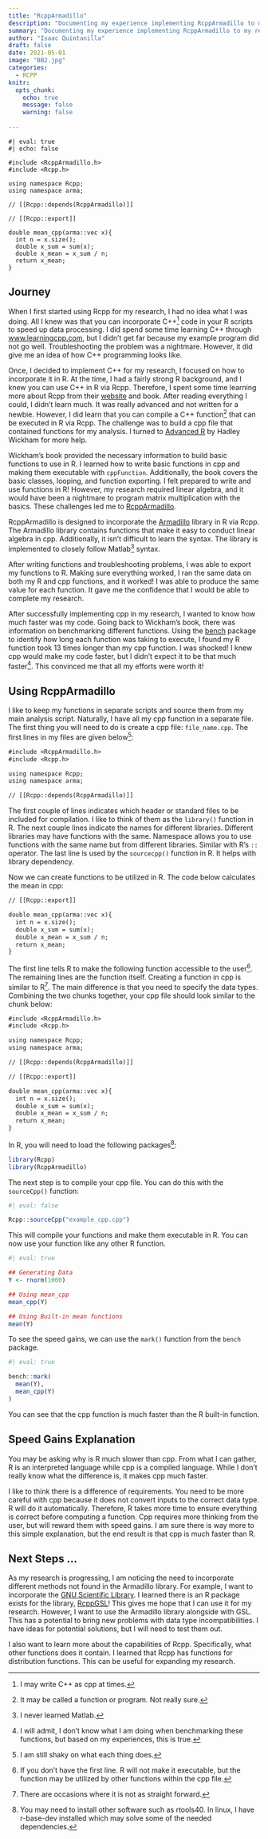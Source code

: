 ```yaml
---
title: "RcppArmadillo"
description: "Documenting my experience implementing RcppArmadillo to my research."
summary: "Documenting my experience implementing RcppArmadillo to my research."
author: "Isaac Quintanilla"
draft: false
date: 2021-05-01
image: "BB2.jpg"
categories: 
  - RCPP
knitr:
  opts_chunk: 
    echo: true
    message: false
    warning: false
    
---
```


```Rcpp
#| eval: true
#| echo: false

#include <RcppArmadillo.h>
#include <Rcpp.h>

using namespace Rcpp;
using namespace arma;

// [[Rcpp::depends(RcppArmadillo)]]

// [[Rcpp::export]]

double mean_cpp(arma::vec x){
  int n = x.size();
  double x_sum = sum(x);
  double x_mean = x_sum / n; 
  return x_mean; 
}

```

## Journey

When I first started using Rcpp for my research, I had no idea what I was doing. All I knew was that you can incorporate C++[^1] code in your R scripts to speed up data processing. I did spend some time learning C++ through [www.learningcpp.com](https://www.learncpp.com/), but I didn't get far because my example program did not go well. Troubleshooting the problem was a nightmare. However, it did give me an idea of how C++ programming looks like.

[^1]: I may write C++ as cpp at times.

Once, I decided to implement C++ for my research, I focused on how to incorporate it in R. At the time, I had a fairly strong R background, and I knew you can use C++ in R via Rcpp. Therefore, I spent some time learning more about Rcpp from their [website](http://www.rcpp.org/) and book. After reading everything I could, I didn't learn much. It was really advanced and not written for a newbie. However, I did learn that you can compile a C++ function[^2] that can be executed in R via Rcpp. The challenge was to build a cpp file that contained functions for my analysis. I turned to [Advanced R](https://adv-r.hadley.nz/rcpp.html) by Hadley Wickham for more help.

[^2]: It may be called a function or program. Not really sure.

Wickham's book provided the necessary information to build basic functions to use in R. I learned how to write basic functions in cpp and making them executable with `cppFunction`. Additionally, the book covers the basic classes, looping, and function exporting. I felt prepared to write and use functions in R! However, my research required linear algebra, and it would have been a nightmare to program matrix multiplication with the basics. These challenges led me to [RcppArmadillo](http://dirk.eddelbuettel.com/code/rcpp.armadillo.html).

RcppArmadillo is designed to incorporate the [Armadillo](http://arma.sourceforge.net/) library in R via Rcpp. The Armadillo library contains functions that make it easy to conduct linear algebra in cpp. Additionally, it isn't difficult to learn the syntax. The library is implemented to closely follow Matlab[^3] syntax.

[^3]: I never learned Matlab.

After writing functions and troubleshooting problems, I was able to export my functions to R. Making sure everything worked, I ran the same data on both my R and cpp functions, and it worked! I was able to produce the same value for each function. It gave me the confidence that I would be able to complete my research.

After successfully implementing cpp in my research, I wanted to know how much faster was my code. Going back to Wickham's book, there was information on benchmarking different functions. Using the [bench](https://www.tidyverse.org/blog/2018/06/bench-1.0.1/) package to identify how long each function was taking to execute, I found my R function took 13 times longer than my cpp function. I was shocked! I knew cpp would make my code faster, but I didn't expect it to be that much faster[^4]. This convinced me that all my efforts were worth it!

[^4]: I will admit, I don't know what I am doing when benchmarking these functions, but based on my experiences, this is true.

## Using RcppArmadillo

I like to keep my functions in separate scripts and source them from my main analysis script. Naturally, I have all my cpp function in a separate file. The first thing you will need to do is create a cpp file: `file_name.cpp`. The first lines in my files are given below[^5]:

[^5]: I am still shaky on what each thing does.

``` default
#include <RcppArmadillo.h>
#include <Rcpp.h>

using namespace Rcpp;
using namespace arma;

// [[Rcpp::depends(RcppArmadillo)]]
```

The first couple of lines indicates which header or standard files to be included for compilation. I like to think of them as the `library()` function in R. The next couple lines indicate the names for different libraries. Different libraries may have functions with the same. Namespace allows you to use functions with the same name but from different libraries. Similar with R's `::` operator. The last line is used by the `sourcecpp()` function in R. It helps with library dependency.

Now we can create functions to be utilized in R. The code below calculates the mean in cpp:

``` default
// [[Rcpp::export]]

double mean_cpp(arma::vec x){
  int n = x.size();
  double x_sum = sum(x);
  double x_mean = x_sum / n; 
  return x_mean; 
}
```

The first line tells R to make the following function accessible to the user[^6]. The remaining lines are the function itself. Creating a function in cpp is similar to R[^7]. The main difference is that you need to specify the data types. Combining the two chunks together, your cpp file should look similar to the chunk below:

[^6]: If you don't have the first line. R will not make it executable, but the function may be utilized by other functions within the cpp file.

[^7]: There are occasions where it is not as straight forward.

``` default
#include <RcppArmadillo.h>
#include <Rcpp.h>

using namespace Rcpp;
using namespace arma;

// [[Rcpp::depends(RcppArmadillo)]]

// [[Rcpp::export]]

double mean_cpp(arma::vec x){
  int n = x.size();
  double x_sum = sum(x);
  double x_mean = x_sum / n; 
  return x_mean; 
}
```

In R, you will need to load the following packages[^8]:

[^8]: You may need to install other software such as rtools40. In linux, I have r-base-dev installed which may solve some of the needed dependencies.

```r
library(Rcpp)
library(RcppArmadillo)
```

The next step is to compile your cpp file. You can do this with the `sourceCpp()` function:

```r
#| eval: false

Rcpp::sourceCpp("example_cpp.cpp")
```

This will compile your functions and make them executable in R. You can now use your function like any other R function.

```r
#| eval: true

## Generating Data
Y <- rnorm(1000)

## Using mean_cpp
mean_cpp(Y)

## Using Built-in mean functions
mean(Y)
```

To see the speed gains, we can use the `mark()` function from the `bench` package.

```r
#| eval: true

bench::mark(
  mean(Y),
  mean_cpp(Y)
)
```

You can see that the cpp function is much faster than the R built-in function.

## Speed Gains Explanation

You may be asking why is R much slower than cpp. From what I can gather, R is an interpreted language while cpp is a compiled language. While I don't really know what the difference is, it makes cpp much faster.

I like to think there is a difference of requirements. You need to be more careful with cpp because it does not convert inputs to the correct data type. R will do it automatically. Therefore, R takes more time to ensure everything is correct before computing a function. Cpp requires more thinking from the user, but will reward them with speed gains. I am sure there is way more to this simple explanation, but the end result is that cpp is much faster than R.

## Next Steps ...

As my research is progressing, I am noticing the need to incorporate different methods not found in the Armadillo library. For example, I want to incorporate the [GNU Scientific Library](https://www.gnu.org/software/gsl/). I learned there is an R package exists for the library, [RcppGSL](https://dirk.eddelbuettel.com/code/rcpp.gsl.html)! This gives me hope that I can use it for my research. However, I want to use the Armadillo library alongside with GSL. This has a potential to bring new problems with data type incompatibilities. I have ideas for potential solutions, but I will need to test them out.

I also want to learn more about the capabilities of Rcpp. Specifically, what other functions does it contain. I learned that Rcpp has functions for distribution functions. This can be useful for expanding my research.
